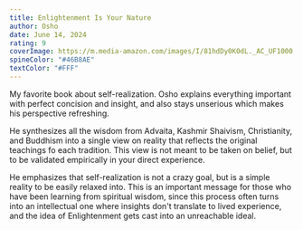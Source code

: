 ```yaml
---
title: Enlightenment Is Your Nature
author: Osho
date: June 14, 2024
rating: 9
coverImage: https://m.media-amazon.com/images/I/81hdDy0K0dL._AC_UF1000,1000_QL80_.jpg
spineColor: "#46B8AE"
textColor: "#FFF"
---
```


My favorite book about self-realization. Osho explains everything important with perfect concision and insight, and also stays unserious which makes his perspective refreshing.

He synthesizes all the wisdom from Advaita, Kashmir Shaivism, Christianity, and Buddhism into a single view on reality that reflects the original teachings fo each tradition. This view is not meant to be taken on belief, but to be validated empirically in your direct experience.

He emphasizes that self-realization is not a crazy goal, but is a simple reality to be easily relaxed into. This is an important message for those who have been learning from spiritual wisdom, since this process often turns into an intellectual one where insights don't translate to lived experience, and the idea of Enlightenment gets cast into an unreachable ideal.
